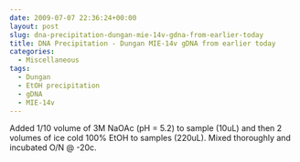 ```yaml
---
date: 2009-07-07 22:36:24+00:00
layout: post
slug: dna-precipitation-dungan-mie-14v-gdna-from-earlier-today
title: DNA Precipitation - Dungan MIE-14v gDNA from earlier today
categories:
  - Miscellaneous
tags:
  - Dungan
  - EtOH precipitation
  - gDNA
  - MIE-14v
---
```


Added 1/10 volume of 3M NaOAc (pH = 5.2) to sample (10uL) and then 2 volumes of ice cold 100% EtOH to samples (220uL). Mixed thoroughly and incubated O/N @ -20c.
